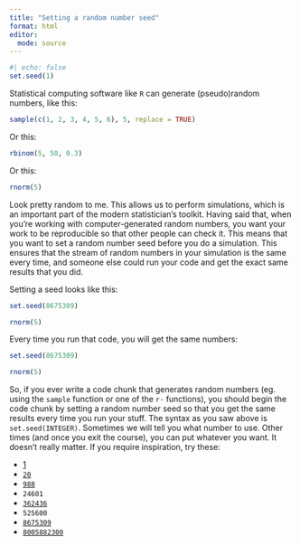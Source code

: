 ```yaml
---
title: "Setting a random number seed"
format: html
editor: 
  mode: source
---
```


```r
#| echo: false
set.seed(1)
```

Statistical computing software like `R` can generate (pseudo)random numbers, like this:

```r
sample(c(1, 2, 3, 4, 5, 6), 5, replace = TRUE)
```

Or this:

```r
rbinom(5, 50, 0.3)
```

Or this:

```r
rnorm(5)
```

Look pretty random to me. This allows us to perform simulations, which is an important part of the modern statistician's toolkit. Having said that, when you're working with computer-generated random numbers, you want your work to be reproducible so that other people can check it. This means that you want to set a random number seed before you do a simulation. This ensures that the stream of random numbers in your simulation is the same every time, and someone else could run your code and get the exact same results that you did.

Setting a seed looks like this:

```r
set.seed(8675309)

rnorm(5)
```

Every time you run that code, you will get the same numbers:

```r
set.seed(8675309)

rnorm(5)
```

So, if you ever write a code chunk that generates random numbers (eg. using the `sample` function or one of the `r-` functions), you should begin the code chunk by setting a random number seed so that you get the same results every time you run your stuff. The syntax as you saw above is `set.seed(INTEGER)`. Sometimes we will tell you what number to use. Other times (and once you exit the course), you can put whatever you want. It doesn't really matter. If you require inspiration, try these:

-   [1](https://www.youtube.com/watch?v=OiBIXa_-7Vo)
-   [`20`](https://www.youtube.com/watch?v=pf8yHr4rHaY)
-   [`988`](https://www.youtube.com/watch?v=MHFuaaGpGKQ)
-   `24601`
-   [`362436`](https://youtu.be/HhPu6GEoad8?feature=shared)
-   `525600`
-   [`8675309`](https://www.youtube.com/watch?v=6WTdTwcmxyo)
-   [`8005882300`](https://www.youtube.com/watch?v=uwJQQux0TF0)